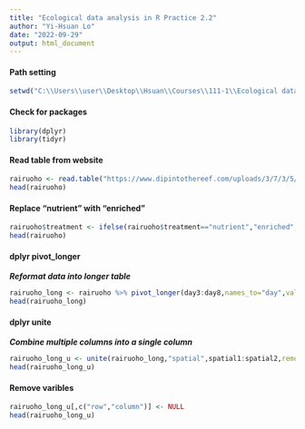 ```yaml
---
title: "Ecological data analysis in R Practice 2.2"
author: "Yi-Hsuan Lo"
date: "2022-09-29"
output: html_document
---
```


#### **Path setting**
```r
setwd("C:\\Users\\user\\Desktop\\Hsuan\\Courses\\111-1\\Ecological data analysis in R\\Beginner-of-R\\week3_4")
```



#### **Check for packages**
```r
library(dplyr)
library(tidyr)
```



#### **Read table from website**
```r
rairuoho <- read.table("https://www.dipintothereef.com/uploads/3/7/3/5/37359245/rairuoho.txt",header=T)
head(rairuoho)
```



#### **Replace "nutrient" with "enriched"**
```r
rairuoho$treatment <- ifelse(rairuoho$treatment=="nutrient","enriched","water")
head(rairuoho)
```



#### **dplyr pivot_longer**

***Reformat data into longer table***
```r
rairuoho_long <- rairuoho %>% pivot_longer(day3:day8,names_to="day",values_to="length")
head(rairuoho_long)
```



#### **dplyr unite**
  
***Combine multiple columns into a single column***
```r
rairuoho_long_u <- unite(rairuoho_long,"spatial",spatial1:spatial2,remove=T)
head(rairuoho_long_u)
```


#### **Remove varibles**
```r
rairuoho_long_u[,c("row","column")] <- NULL
head(rairuoho_long_u)
```

